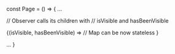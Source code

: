 const Page = () => {
  ...

  // Observer calls its children with
  // isVisible and hasBeenVisible

  <Observer>
    {(isVisible, hasBeenVisible) =>
      // Map can be now stateless
      <Map hasBeenVisible />
    }
  </Observer>

  ...
}